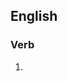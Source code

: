 ==English==

===Verb===
{{head|en|verb form}}

# {{present participle of|disintegrate|lang=en|nocat=1}}